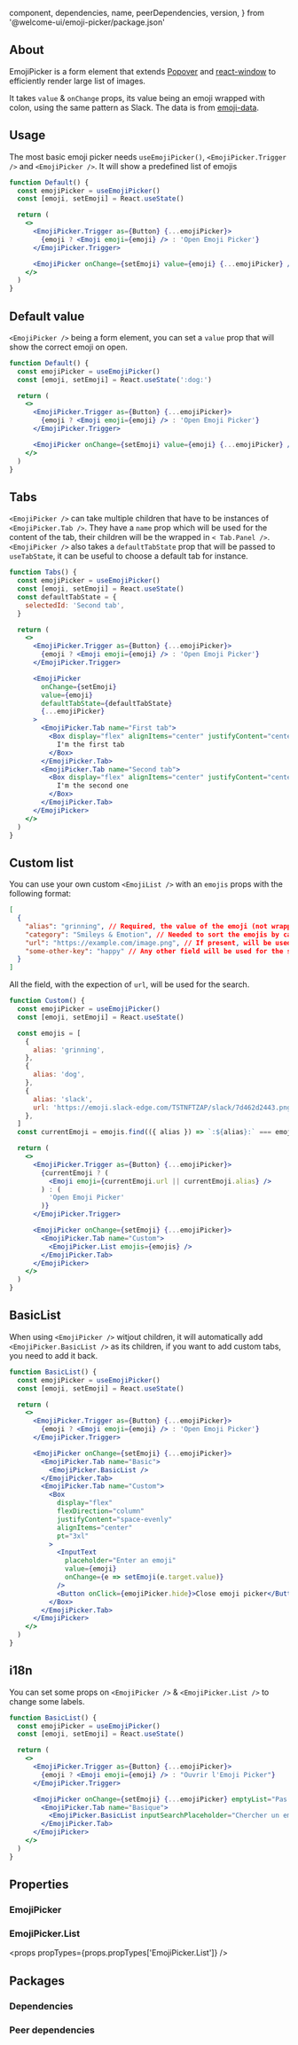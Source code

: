 
  component,
  dependencies,
  name,
  peerDependencies,
  version,
} from '@welcome-ui/emoji-picker/package.json'

<showcase
  version={version}
  name={name}
  component={component}
  description="Allow user to select predefined cute emojis 😍"
/>

## About

EmojiPicker is a form element that extends [Popover](https://www.welcome-ui.com/components/popover) and [react-window](https://github.com/bvaughn/react-window) to efficiently render large list of images.

It takes `value` & `onChange` props, its value being an emoji wrapped with colon, using the same pattern as Slack. The data is from [emoji-data](https://github.com/iamcal/emoji-data).

## Usage

The most basic emoji picker needs `useEmojiPicker()`, `<EmojiPicker.Trigger />` and `<EmojiPicker />`. It will show a predefined list of emojis

```jsx
function Default() {
  const emojiPicker = useEmojiPicker()
  const [emoji, setEmoji] = React.useState()

  return (
    <>
      <EmojiPicker.Trigger as={Button} {...emojiPicker}>
        {emoji ? <Emoji emoji={emoji} /> : 'Open Emoji Picker'}
      </EmojiPicker.Trigger>

      <EmojiPicker onChange={setEmoji} value={emoji} {...emojiPicker} />
    </>
  )
}
```

## Default value

`<EmojiPicker />` being a form element, you can set a `value` prop that will show the correct emoji on open.

```jsx
function Default() {
  const emojiPicker = useEmojiPicker()
  const [emoji, setEmoji] = React.useState(':dog:')

  return (
    <>
      <EmojiPicker.Trigger as={Button} {...emojiPicker}>
        {emoji ? <Emoji emoji={emoji} /> : 'Open Emoji Picker'}
      </EmojiPicker.Trigger>

      <EmojiPicker onChange={setEmoji} value={emoji} {...emojiPicker} />
    </>
  )
}
```

## Tabs

`<EmojiPicker />` can take multiple children that have to be instances of `<EmojiPicker.Tab />`. They have a `name` prop which will be used for the content of the tab, their children will be the wrapped in `< Tab.Panel />`. `<EmojiPicker />` also takes a `defaultTabState` prop that will be passed to `useTabState`, it can be useful to choose a default tab for instance.

```jsx
function Tabs() {
  const emojiPicker = useEmojiPicker()
  const [emoji, setEmoji] = React.useState()
  const defaultTabState = {
    selectedId: 'Second tab',
  }

  return (
    <>
      <EmojiPicker.Trigger as={Button} {...emojiPicker}>
        {emoji ? <Emoji emoji={emoji} /> : 'Open Emoji Picker'}
      </EmojiPicker.Trigger>

      <EmojiPicker
        onChange={setEmoji}
        value={emoji}
        defaultTabState={defaultTabState}
        {...emojiPicker}
      >
        <EmojiPicker.Tab name="First tab">
          <Box display="flex" alignItems="center" justifyContent="center">
            I'm the first tab
          </Box>
        </EmojiPicker.Tab>
        <EmojiPicker.Tab name="Second tab">
          <Box display="flex" alignItems="center" justifyContent="center">
            I'm the second one
          </Box>
        </EmojiPicker.Tab>
      </EmojiPicker>
    </>
  )
}
```

## Custom list

You can use your own custom `<EmojiList />` with an `emojis` props with the following format:

```json
[
  {
    "alias": "grinning", // Required, the value of the emoji (not wrapped with :), if from basicEmojis.json, will use the apple/google emoji
    "category": "Smileys & Emotion", // Needed to sort the emojis by categories
    "url": "https://example.com/image.png", // If present, will be used instead of the alias to show the emojis
    "some-other-key": "happy" // Any other field will be used for the search
  }
]
```

All the field, with the expection of `url`, will be used for the search.

```jsx
function Custom() {
  const emojiPicker = useEmojiPicker()
  const [emoji, setEmoji] = React.useState()

  const emojis = [
    {
      alias: 'grinning',
    },
    {
      alias: 'dog',
    },
    {
      alias: 'slack',
      url: 'https://emoji.slack-edge.com/TSTNFTZAP/slack/7d462d2443.png',
    },
  ]
  const currentEmoji = emojis.find(({ alias }) => `:${alias}:` === emoji)

  return (
    <>
      <EmojiPicker.Trigger as={Button} {...emojiPicker}>
        {currentEmoji ? (
          <Emoji emoji={currentEmoji.url || currentEmoji.alias} />
        ) : (
          'Open Emoji Picker'
        )}
      </EmojiPicker.Trigger>

      <EmojiPicker onChange={setEmoji} {...emojiPicker}>
        <EmojiPicker.Tab name="Custom">
          <EmojiPicker.List emojis={emojis} />
        </EmojiPicker.Tab>
      </EmojiPicker>
    </>
  )
}
```

## BasicList

When using `<EmojiPicker />` witjout children, it will automatically add `<EmojiPicker.BasicList />` as its children, if you want to add custom tabs, you need to add it back.

```jsx
function BasicList() {
  const emojiPicker = useEmojiPicker()
  const [emoji, setEmoji] = React.useState()

  return (
    <>
      <EmojiPicker.Trigger as={Button} {...emojiPicker}>
        {emoji ? <Emoji emoji={emoji} /> : 'Open Emoji Picker'}
      </EmojiPicker.Trigger>

      <EmojiPicker onChange={setEmoji} {...emojiPicker}>
        <EmojiPicker.Tab name="Basic">
          <EmojiPicker.BasicList />
        </EmojiPicker.Tab>
        <EmojiPicker.Tab name="Custom">
          <Box
            display="flex"
            flexDirection="column"
            justifyContent="space-evenly"
            alignItems="center"
            pt="3xl"
          >
            <InputText
              placeholder="Enter an emoji"
              value={emoji}
              onChange={e => setEmoji(e.target.value)}
            />
            <Button onClick={emojiPicker.hide}>Close emoji picker</Button>
          </Box>
        </EmojiPicker.Tab>
      </EmojiPicker>
    </>
  )
}
```

## i18n

You can set some props on `<EmojiPicker />` & `<EmojiPicker.List />` to change some labels.

```jsx
function BasicList() {
  const emojiPicker = useEmojiPicker()
  const [emoji, setEmoji] = React.useState()

  return (
    <>
      <EmojiPicker.Trigger as={Button} {...emojiPicker}>
        {emoji ? <Emoji emoji={emoji} /> : "Ouvrir l'Emoji Picker"}
      </EmojiPicker.Trigger>

      <EmojiPicker onChange={setEmoji} {...emojiPicker} emptyList="Pas d'emojis">
        <EmojiPicker.Tab name="Basique">
          <EmojiPicker.BasicList inputSearchPlaceholder="Chercher un emoji" />
        </EmojiPicker.Tab>
      </EmojiPicker>
    </>
  )
}
```

## Properties

### EmojiPicker

<props propTypes={props.propTypes.EmojiPicker} />

### EmojiPicker.List

<props propTypes={props.propTypes['EmojiPicker.List']} />

## Packages

### Dependencies

<dependencies dependencies={dependencies} />

### Peer dependencies

<dependencies dependencies={peerDependencies} />

<pagination />
